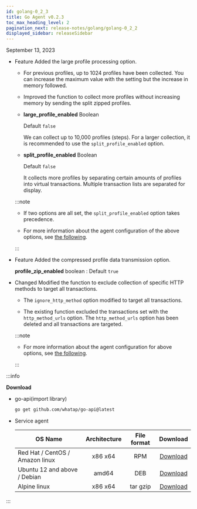 ```yaml
---
id: golang-0_2_3
title: Go Agent v0.2.3
toc_max_heading_level: 2
pagination_next: release-notes/golang/golang-0_2_2
displayed_sidebar: releaseSidebar
---
```


September 13, 2023

- <Status>Feature</Status> Added the large profile processing option.

  - For previous profiles, up to 1024 profiles have been collected. You can increase the maximum value with the setting but the increase in memory followed.

  - Improved the function to collect more profiles without increasing memory by sending the split zipped profiles.

  - **large_profile_enabled** <span class='type'>Boolean</span>

    Default `false`

    We can collect up to 10,000 profiles (steps). For a larger collection, it is recommended to use the `split_profile_enabled` option.

  - **split_profile_enabled** <span class='type'>Boolean</span>

    Default `false`

    It collects more profiles by separating certain amounts of profiles into virtual transactions. Multiple transaction lists are separated for display.

  :::note

  - If two options are all set, the `split_profile_enabled` option takes precedence.

  - For more information about the agent configuration of the above options, see [the following](../../golang/agent-transaction#trs-trc).

  :::

- <Status>Feature</Status> Added the compressed profile data transmission option.

  **profile_zip_enabled** <span class='type'>boolean</span> : Default `true`

- <Status>Changed</Status> Modified the function to exclude collection of specific HTTP methods to target all transactions.

  - The `ignore_http_method` option modified to target all transactions.

  - The existing function excluded the transactions set with the `http_method_urls` option. The `http_method_urls` option has been deleted and all transactions are targeted.

  :::note

  - For more information about the agent configuration for above options, see [the following](../../golang/agent-transaction#track-http-trs).

  :::

:::info

**Download**

- go-api(import library)

  ```bash
  go get github.com/whatap/go-api@latest
  ```

- Service agent

  | OS Name                         | Architecture | File format |                                     Download                                    |
  | ------------------------------- | :----------: | :---------: | :-----------------------------------------------------------------------------: |
  | Red Hat / CentOS / Amazon linux |    x86 x64   |     RPM     | [Download](http://repo.whatap.io/centos/6/x86_64/whatap-agent-0.2-3.x86_64.rpm) |
  | Ubuntu 12 and above / Debian    |     amd64    |     DEB     |  [Download](http://repo.whatap.io/debian/unstable/whatap-agent_0.2.3_amd64.deb) |
  | Alpine linux                    |    x86 x64   |   tar gzip  |    [Download](http://repo.whatap.io/alpine/x86_64/whatap-agent-0.2.3.tar.gz)    |

:::
